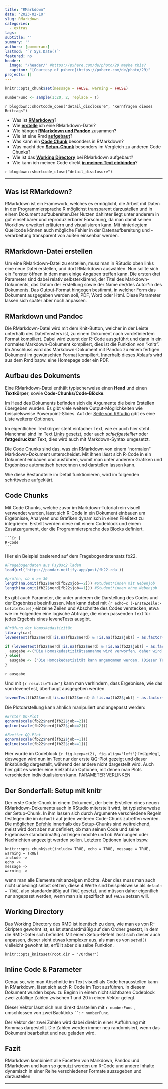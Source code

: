 ```yaml
---
title: "RMarkdown"
date: '2023-02-10'
slug: RMarkdown
categories:
  - extras
tags:
subtitle: ''
summary: ''
authors: [pommeranz]
lastmod: '`r Sys.Date()`'
featured: no
header:
  image: "/header/" #https://pxhere.com/de/photo/29 maybe this?
  caption: "[Courtesy of pxhere](https://pxhere.com/de/photo/29)"
projects: []
---
```


```r
knitr::opts_chunk$set(message = FALSE, warning = FALSE)
```

```r

numberFunc <- sample(1:20, 2, replace = T)
```

`r blogdown::shortcode_open("detail_disclosure", "Kernfragen dieses Beitrags")`
<!-- Die divs sind wichtig, damit die Liste funktioniert! Innerhalb dieses Shortcodes ist HTML erlaubt (safeHTML) -->
<div>
* Was ist [**RMarkdown**](#RMarkdown)?
* Wie [**erstelle**](#Erstellen) ich eine RMarkdown-Datei?
* Wie hängen [**RMarkdown und Pandoc**](#Zusammenspiel) zusammen?
* Wie ist eine Rmd [**aufgebaut**](#Aufbau)?
* Was kann ein [**Code Chunk**](#Codechunk) besonders in RMarkdown?
* Was macht den [**Setup-Chunk**](#Setup) besonders im Vergleich zu anderen Code Chunks?
* Wie ist das [**Working Directory**](#WD) bei RMarkdown aufgebaut?
* Wie kann ich meinen Code direkt [**in meinen Text einbinden**](#Inline)?
</div>

`r blogdown::shortcode_close("detail_disclosure")`

***

## Was ist RMarkdown? {#RMarkdown .anchorheader}

RMarkdown ist ein Framework, welches es ermöglicht, die Arbeit mit Daten in der Programmiersprache R möglichst transparent darzustellen und in einem Dokument aufzubereiten.Der Nutzen dahinter liegt unter anderem in gut einsehbarer und reproduzierbarer Forschung, da man damit seinen Workflow erweitert erläutern und visualisieren kann. Mit hinterlegtem Quellcode können auch mögliche Fehler in der Datenaufbereitung und -verarbeitung transparent von außen einsehbar werden.


## RMarkdown-Datei erstellen {#Erstellen .anchorheader}

Um eine RMarkdown-Datei zu erstellen, muss man in RStudio oben links eine neue Datei erstellen, und dort RMarkdown auswählen. Nun sollte sich ein Fenster öffnen in dem man einige Angaben treffen kann. Die ersten drei Parameter sind dabei relativ selbsterklärend, der Titel des Markdown-Dokuments, das Datum der Erstellung sowie der Name der/des Autor*in des Dokuments. Das Output-Format hingegen bestimmt, in welcher Form das Dokument ausgegeben werden soll, PDF, Word oder Html. Diese Parameter lassen sich später aber noch anpassen.

<!-- Hier Bild einfügen -->

## RMarkdown und Pandoc {#Zusammenspiel .anchorheader}

Die RMarkdown-Datei wird mit dem Knit-Button, welcher in der Leiste unterhalb des Dateifensters ist, zu einem Dokument nach vordefiniertem Format kompiliert. Dabei wird zuerst der R-Code ausgeführt und dann in ein normales Markdown-Dokument kompiliert, dies ist die Funktion von "knitr". Im Anschluss wird das Markdown-Dokument mit Pandoc zu einem fertigen Dokument im gewünschten Format kompiliert. Innerhalb dieses Ablaufs wird aus dem Rmd bspw. eine Homepage oder ein PDF.


## Aufbau des Dokuments {#Aufbau .anchorheader}

Eine RMarkdown-Datei enthält typischerweise einen **Head** und einen **Textkörper**, sowie **Code-Chunks/Code-Blöcke**.

Im Head des Dokuments befinden sich die Argumente die beim Erstellen übergeben wurden. Es gibt viele weitere Output-Möglichkeiten wie beispielsweise Powerpoint-Slides. Auf der [Seite von RStudio](https://rmarkdown.rstudio.com/lesson-9.html) gibt es eine Liste weiterer Optionen.

Im eigentlichen Textkörper steht einfacher Text, wie er auch hier steht. Manchmal sind im Text [Links]() gesetzt, oder auch *schiefgestellter* oder **fettgedruckter** Text, dies wird auch mit Markdown-Syntax umgesetzt.

Die Code Chunks sind das, was ein RMarkdown von einem "normalen" Markdown-Dokument unterscheidet. Mit ihnen lässt sich R-Code in ein Dokument einbauen und ausführen, womit man unter anderem Grafiken und Ergebnisse automatisch berechnen und darstellen lassen kann.

Wie diese Bestandteile im Detail funktionieren, wird im folgenden schrittweise aufgeklärt.

## Code Chunks {#Codechunk .anchorheader}

Mit Code Chunks, welche zuvor im Markdown-Tutorial rein visuell verwendet wurden, lässt sich R-Code in ein Dokument einbauen um Ergebnisse, Analysen und Grafiken dynamisch in einen Fließtext zu integrieren. Erstellt werden diese mit einem Codeblock und einem Zusatzargument, der die Programmiersprache des Blocks definiert.
```
```{r }⠀
R-Code
```⠀
```
Hier ein Beispiel basierend auf dem Fragebogendatensatz fb22.

```r
#Fragebogendaten aus PsyBsc2 laden
load(url('https://pandar.netlify.app/post/fb22.rda'))

#prüfen, ob n >= 30
length(na.omit(fb22$nerd[fb22$job==2])) #Student*innen mit Nebenjob
length(na.omit(fb22$nerd[fb22$job==1])) #Student*innen ohne Nebenjob

```

Es gibt auch Parameter, die unter anderem die Darstellung des Codes und der Ergebnisse beeinflussen.
Man kann dabei mit `{r echo=c (-ErsteZeile:-LetzteZeile)}` einzelne Zeilen und Abschnitte des Codes verstecken, etwa wie im Folgenden eine logische Abfrage, die einen passenden Text für jedes Ergebnis eines leveneTests ausgibt.

```r
#Prüfung der Homoskedastizität
library(car)
leveneTest(fb22$nerd[!is.na(fb22$nerd) & !is.na(fb22$job)] ~ as.factor(fb22$job[!is.na(fb22$nerd) & !is.na(fb22$job)]))

if (leveneTest(fb22$nerd[!is.na(fb22$nerd) & !is.na(fb22$job)] ~ as.factor(fb22$job[!is.na(fb22$nerd) & !is.na(fb22$job)]))[1,3] < 0.05){
  ausgabe <-("Die Homoskedastizitätsannahme wird verworfen, daher wird eine Welch-Korrektur genutzt. (Dieser Text wurde aus der logischen Abfrage erstellt)")
} else{
  ausgabe <- ("Die Homoskedastizität kann angenommen werden. (Dieser Text wurde aus der logischen Abfrage erstellt)")
}

```

`r ausgabe`

Und mit `{r results="hide"}` kann man verhindern, dass Ergebnisse, wie das vom leveneTest, überhaupt ausgegeben werden.

```r
leveneTest(fb22$nerd[!is.na(fb22$nerd) & !is.na(fb22$job)] ~ as.factor(fb22$job[!is.na(fb22$nerd) & !is.na(fb22$job)]))
```

Die Plotdarstellung kann ähnlich manipuliert und angepasst werden:

```r
#Erster QQ-Plot
qqnorm(scale(fb22$nerd[fb22$job==2]))
qqline(scale(fb22$nerd[fb22$job==2]))

#Zweiter QQ-Plot
qqnorm(scale(fb22$nerd[fb22$job==1]))
qqline(scale(fb22$nerd[fb22$job==1]))
```

Hier wurde im Codeblock `{r fig.keep=c(2), fig.align='left'}` festgelegt, deswegen wird nun im Text nur der erste QQ-Plot gezeigt und dieser linksbündig dargestellt, während der andere nicht dargestellt wird. Auch hier gibt es wieder eine Vielzahl an Optionen, mit denen man Plots verschieden individualisieren kann. PARAMETER VERLINKEN


## Der Sonderfall: Setup mit knitr {#Setup .anchorheader}

Der erste Code-Chunk in einem Dokument, der beim Erstellen eines neuen RMarkdown-Dokuments auch in RStudio miterstellt wird, ist typischerweise der Setup-Chunk. In ihm lassen sich durch Argumente verschiedene Regeln festlegen die im `default` auf jeden weiteren Code-Chunk zutreffen werden. Die [möglichen Befehle](https://www.rstudio.com/wp-content/uploads/2015/03/rmarkdown-reference.pdf?_ga=2.102259713.1013981012.1677056319-671987487.1666819594) innerhalb des Setup-Chunks sind weitreichend, meist wird dort aber nur definiert, ob man seinen Code und seine Ergebnisse standardmäßig anzeigen möchte und ob Warnungen oder Nachrichten angezeigt werden sollen. Letztere Optionen lauten bspw.

```
knitr::opts_chunk$set(include= TRUE, echo = TRUE, message = TRUE, warning = TRUE)
include ->
echo ->
message ->
warning ->
```

wenn man alle Elemente mit anzeigen möchte. Aber dies muss man auch nicht unbedingt selbst setzen, diese 4 Werte sind beispielsweise als `default = TRUE`, also standardmäßig auf `TRUE` gesetzt, und müssen daher eigentlich nur angepasst werden, wenn man sie spezifisch auf `FALSE` setzen will.


## Working Directory {#WD .anchorheader}

Das Working Directory des RMD ist identisch zu dem, wie man es von R-Skripten gewohnt ist, es ist standardmäßig auf den Ordner gesetzt, in dem die RMD-Datei sich befindet. Mit einem Setup-Befehl lässt sich dieser auch anpassen, dieser sieht etwas komplexer aus, als man es von `setwd()` vielleicht gewohnt ist, erfüllt aber die selbe Funktion. 

```
knitr::opts_knit$set(root.dir = '/Ordner')
```


## Inline Code & Parameter {#Inline .anchorheader}

Genau so, wie man Abschnitte im Text visuell als Code herausstellen kann in RMarkdown, lässt sich auch R-Code im Text ausführen. In diesem Dokument wurden bspw. zu Beginn in einem nicht sichtbaren Codeblock zwei zufällige Zahlen zwischen 1 und 20 in einen Vektor gelegt.

Dieser Vektor lässt sich nun direkt darstellen mit ` r numberFunc ` , umschlossen von zwei Backticks ` `` `: `r numberFunc`.

Der Vektor der zwei Zahlen wird dabei direkt in einer Aufführung mit Kommas dargestellt. Die Zahlen werden immer neu randomisiert, wenn das Dokument bearbeitet und neu geladen wird.


## Fazit

RMarkdown kombiniert alle Facetten von Markdown, Pandoc und RMarkdown und kann so genutzt werden um R-Code und andere Inhalte dynamisch in einer Reihe verschiedener Formate auszugeben und darzustellen


***
